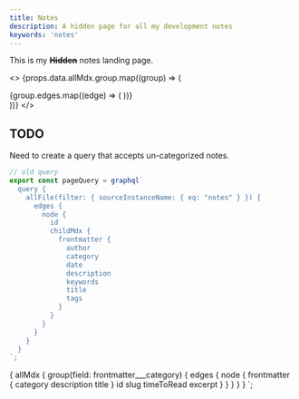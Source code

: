```yaml
---
title: Notes
description: A hidden page for all my development notes
keywords: 'notes'
---
```



<PageDescription>

This is my ~~**Hidden**~~ notes landing page.

</PageDescription>

<>
  {props.data.allMdx.group.map((group) => (
    <div key={group.edges[0].node.id}>
      <Title>{group.edges[0].node.frontmatter.category.toUpperCase()}</Title>
      <CardGroup>
        {group.edges.map((edge) => (
          <MiniCard
            key={edge.node.frontmatter.title}
            title={edge.node.frontmatter.title}
            href={edge.node.path}
            actionIcon="arrowRight"
          />
        ))}
      </CardGroup>
    </div>
  ))}
</>

## TODO

Need to create a query that accepts un-categorized notes.

```js
// old query
export const pageQuery = graphql`
  query {
    allFile(filter: { sourceInstanceName: { eq: "notes" } }) {
      edges {
        node {
          id
          childMdx {
            frontmatter {
              author
              category
              date
              description
              keywords
              title
              tags
            }
          }
        }
      }
    }
  }
`;
```

  {
    allMdx {
      group(field: frontmatter___category) {
        edges {
          node {
            frontmatter {
              category
              description
              title
            }
            id
            slug
            timeToRead
            excerpt
          }
        }
      }
    }
  }
`;
